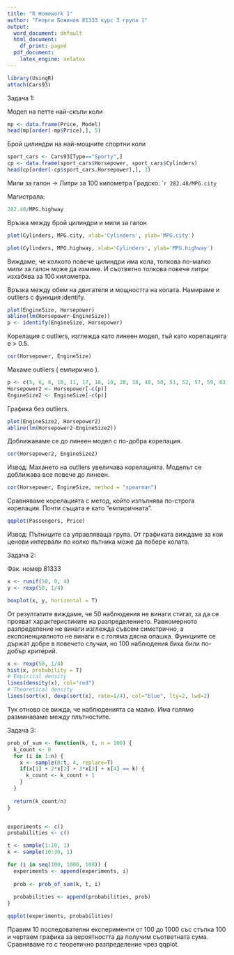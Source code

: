```yaml
---
title: "R Homework 1"
author: "Георги Божинов 81333 курс 3 група 1"
output:
  word_document: default
  html_document:
    df_print: paged
  pdf_document:
    latex_engine: xelatex
---
```


```r
library(UsingR)
attach(Cars93)
```

Задача 1:

Модел на петте най-скъпи коли
```r
mp <- data.frame(Price, Model)
head(mp[order(-mp$Price),], 5)
```

Брой цилиндри на най-мощните спортни коли
```r
sport_cars <- Cars93[Type=="Sporty",]
cp <- data.frame(sport_cars$Horsepower, sport_cars$Cylinders)
head(cp[order(-cp$sport_cars.Horsepower),], 3)
```

Мили за галон -> Литри за 100 километра
Градско:
````r
282.48/MPG.city
```

Магистрала:
```r
282.48/MPG.highway
```

Връзка между брой цилиндри и мили за галон
```r
plot(Cylinders, MPG.city, xlab='Cylinders', ylab='MPG.city')

plot(Cylinders, MPG.highway, xlab='Cylinders', ylab='MPG.highway')
```

Виждаме, че колкото повече цилиндри има кола, толкова по-малко мили за галон може да измине. И съответно толкова повече литри изхабява за 100 километра.

Връзка между обем на двигателя и мощността на колата.
Намираме и outliers с функция identify.

```r
plot(EngineSize, Horsepower)
abline(lm(Horsepower~EngineSize))
p <- identify(EngineSize, Horsepower)
```

Корелация с outliers, изглежда като линеен модел, тъй като корелацията е > 0.5.

```r
cor(Horsepower, EngineSize)
```

Махаме outliers ( емпирично ).

```r
p <- c(5, 6, 8, 10, 11, 17, 18, 19, 28, 38, 48, 50, 51, 52, 57, 59, 63)
Horsepower2 <- Horsepower[-c(p)]
EngineSize2 <- EngineSize[-c(p)]
```

Графика без outliers.

```r
plot(EngineSize2, Horsepower2)
abline(lm(Horsepower2~EngineSize2))
```

Доближаваме се до линеен модел с по-добра корелация.

```r
cor(Horsepower2, EngineSize2)
```

Извод: Махането на outliers увеличава корелацията. Моделът се доближава все повече до линеен.
```r
cor(Horsepower, EngineSize, method = "spearman")
```

Сравняваме корелацията с метод, който изпълнява по-строга корелация. Почти същата е като "емпиричната".

```r
qqplot(Passengers, Price)
```

Извод: Пътниците са управляваща група. От графиката виждаме за кои ценови интервали по колко пътника може да побере колата.

Задача 2:

Фак. номер 81333
```r
x <- runif(50, 0, 4)
y <- rexp(50, 1/4)

boxplot(x, y, horizontal = T)
```

От резултатите виждаме, че 50 наблюдения не винаги стигат, за да се прояват характеристиките на разпределението. Равномерното разпределение не винаги изглежда съвсем симетрично, а експоненциалното не винаги е с голяма дясна опашка. Функциите се държат добре в повечето случаи, но 100 наблюдения биха били по-добър критерий.

```r
x <- rexp(50, 1/4)
hist(x, probability = T)
# Empirical density
lines(density(x), col="red")
# Theoretical density
lines(sort(x), dexp(sort(x), rate=1/4), col="blue", lty=2, lwd=2)
```

Тук отново се вижда, че наблюденията са малко. Има голямо разминаваме между плътностите.

Задача 3:

```r
prob_of_sum <- function(k, t, n = 100) {
  k_count <- 0
  for (i in 1:n) {
    x <- sample(0:t, 4, replace=T)
    if(x[1] + 2*x[2] + 3*x[3] + x[4] == k) {
      k_count <- k_count + 1
    }
  }
  
  return(k_count/n)
}


experiments <- c()
probabilities <- c()

t <- sample(1:10, 1)
k <- sample(10:30, 1)

for (i in seq(100, 1000, 100)) {
  experiments <- append(experiments, i)
  
  prob <- prob_of_sum(k, t, i)
  
  probabilities <- append(probabilities, prob)
}

qqplot(experiments, probabilities)
```

Правим 10 последователни експерименти от 100 до 1000 със стъпка 100 и чертаем графика за вероятността да получим съответната сума. Сравняваме го с теоретично разпределение чрез qqplot.